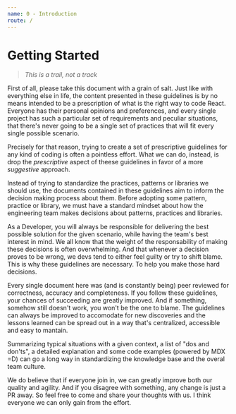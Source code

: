 ```yaml
---
name: 0 - Introduction
route: /
---
```


# Getting Started

> _This is a trail, not a track_

First of all, please take this document with a grain of salt. Just like with everything else in life, the content presented in these guidelines is by no means intended to be a prescription of what is the right way to code React. Everyone has their personal opinions and preferences, and every single project has such a particular set of requirements and peculiar situations, that there's never going to be a single set of practices that will fit every single possible scenario.

Precisely for that reason, trying to create a set of prescriptive guidelines for any kind of coding is often a pointless effort. What we can do, instead, is drop the _prescriptive_ aspect of theese guidelines in favor of a more _suggestive_ approach.

Instead of trying to standardize the practices, patterns or libraries we should use, the documents contained in these guidelines aim to inform the decision making process about them. Before adopting some pattern, practice or library, we must have a standard mindset about how the engineering team makes decisions about patterns, practices and libraries.

As a Developer, you will always be responsible for delivering the best possible solution for the given scenario, while having the team's best interest in mind. We all know that the weight of the responsability of making these decisions is often overwhelming. And that whenever a decision proves to be wrong, we devs tend to either feel guilty or try to shift blame. This is why these guidelines are necessary. To help you make those hard decisions.

Every single document here was (and is constantly being) peer reviewed for correctness, accuracy and completeness. If you follow these guidelines, your chances of succeeding are greatly improved. And if something, somehow still doesn't work, you won't be the one to blame. The guidelines can always be improved to accomodate for new discoveries and the lessons learned can be spread out in a way that's centralized, accessible and easy to mantain.

Summarizing typical situations with a given context, a list of "dos and don'ts", a detailed explanation and some code examples (powered by MDX =D) can go a long way in standardizing the knowledge base and the overal team culture.

We do believe that if everyone join in, we can greatly improve both our quality and agility. And if you disagree with something, any change is just a PR away. So feel free to come and share your thoughts with us. I think everyone we can only gain from the effort.
